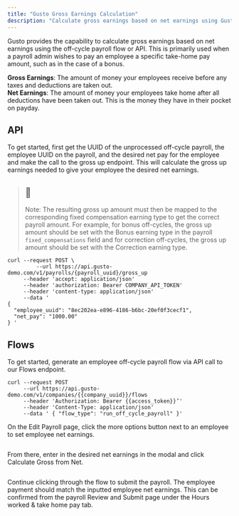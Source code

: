 ```yaml
---
title: "Gusto Gross Earnings Calculation"
description: "Calculate gross earnings based on net earnings using Gusto"
---
```

Gusto provides the capability to calculate gross earnings based on net earnings using the off-cycle payroll flow or API. This is primarily used when a payroll admin wishes to pay an employee a specific take-home pay amount, such as in the case of a bonus.

**Gross Earnings**: The amount of money your employees receive before any taxes and deductions are taken out.  
**Net Earnings**: The amount of money your employees take home after all deductions have been taken out. This is the money they have in their pocket on payday.

## API

To get started, first get the UUID of the unprocessed off-cycle payroll, the employee UUID on the payroll, and the desired net pay for the employee and make the call to the gross up endpoint. This will calculate the gross up earnings needed to give your employee the desired net earnings.

> ## 📘
> 
> Note: The resulting gross up amount must then be mapped to the corresponding fixed compensation earning type to get the correct payroll amount. For example, for bonus off-cycles, the gross up amount should be set with the Bonus earning type in the payroll `fixed_compensations` field and for correction off-cycles, the gross up amount should be set with the Correction earning type.

```curl
curl --request POST \ 
		 --url https://api.gusto-demo.com/v1/payrolls/{payroll_uuid}/gross_up
     --header 'accept: application/json' 
     --header 'authorization: Bearer COMPANY_API_TOKEN' 
     --header 'content-type: application/json' 
     --data ' 
{ 
  "employee_uuid": "8ec202ea-e896-4186-b6bc-20ef0f3cecf1", 
  "net_pay": "1000.00"
} '

```

## Flows

To get started, generate an employee off-cycle payroll flow via API call to our Flows endpoint.

```curl
curl --request POST 
     --url https://api.gusto-demo.com/v1/companies/{{company_uuid}}/flows
     --header 'Authorization: Bearer {{access_token}}’' 
     --header 'Content-Type: application/json' 
     --data ' { "flow_type": "run_off_cycle_payroll" }'

```

On the Edit Payroll page, click the more options button next to an employee to set employee net earnings.

<img className="block" src="https://lh3.googleusercontent.com/keep-bbsk/AAAetVKrxJ-r0HWK5yhTUcVq6c_vt8viXgv1mfDpjc0Ck6XyN-PnxxtkU5yjPuMha1FAe1cLql4-2y8T-x9jY54w7k5mSbH7_It9kynGCfYGGfCx3x22=s1600" alt="" />

From there, enter in the desired net earnings in the modal and click Calculate Gross from Net.

<img className="block" src="https://lh3.googleusercontent.com/keep-bbsk/AAAetVK_6Bqwk4pN1eJjFhFGDWHmpD-OgoAjLTSq6M7yennLjHjAombhBqwUmTHERZhLdbJZv_j9BOj5tkYjFlm76vs9vRSC5u3ZJoOAHF-SjjGontox=s1274" alt="" />

Continue clicking through the flow to submit the payroll. The employee payment should match the inputted employee net earnings. This can be confirmed from the payroll Review and Submit page under the Hours worked & take home pay tab.

<img className="block" src="https://lh3.googleusercontent.com/keep-bbsk/AAAetVIm1BepGRaPv2CGdAbKseOVGXqlHAF9581FwbT_ZBUBDbEey83lh3RwXoERw1PG7XfVWBDhZYcfXFKmXj27Rl7mz4VsDFcY1R2inQr-rhlyU_mV=s1412" alt="" />

